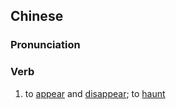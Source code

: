{{also|出没}}
==Chinese==
{{zh-forms|s=出没}}

===Pronunciation===
{{zh-pron
|m=chūmò
|c=ceot1 mut6
|mn=chhut-bu̍t
|cat=v
}}

===Verb===
{{zh-verb}}

# to [[appear]] and [[disappear]]; to [[haunt]]

{{zh-cat|Antonymous}}